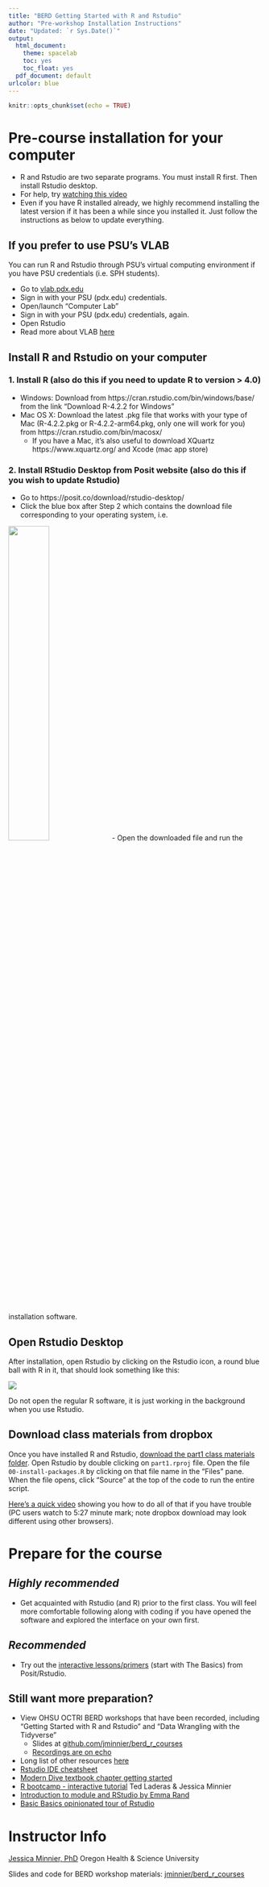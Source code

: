 ```yaml
---
title: "BERD Getting Started with R and Rstudio"
author: "Pre-workshop Installation Instructions"
date: "Updated: `r Sys.Date()`"
output: 
  html_document: 
    theme: spacelab
    toc: yes
    toc_float: yes
  pdf_document: default
urlcolor: blue
---
```


```r
knitr::opts_chunk$set(echo = TRUE)
```

# Pre-course installation for your computer

- R and Rstudio are two separate programs. You must install R first. Then install Rstudio desktop. 
- For help, try [watching this video](https://www.youtube.com/watch?v=kOQDdJZ7Hl4&feature=youtu.be)
- Even if you have R installed already, we highly recommend installing the latest version if it has been a while since you installed it. Just follow the instructions as below to update everything.

## If you prefer to use PSU's VLAB

You can run R and Rstudio through PSU's virtual computing environment if you have PSU credentials (i.e. SPH students).

- Go to [vlab.pdx.edu](http://vlab.pdx.edu/)
- Sign in with your PSU (pdx.edu) credentials.
- Open/launch "Computer Lab"
- Sign in with your PSU (pdx.edu) credentials, again.
- Open Rstudio
- Read more about VLAB [here](https://www.pdx.edu/technology/vlab)

## Install R and Rstudio on your computer

### 1. Install **R** (also do this if you need to update R to version > 4.0)

- Windows: Download from https://cran.rstudio.com/bin/windows/base/ from the link "Download R-4.2.2 for Windows"
- Mac OS X: Download the latest .pkg file that works with your type of Mac (R-4.2.2.pkg or R-4.2.2-arm64.pkg, only one will work for you) from https://cran.rstudio.com/bin/macosx/
    * If you have a Mac, it's also useful to download XQuartz https://www.xquartz.org/ and Xcode (mac app store)
    
### 2. Install **RStudio Desktop** from Posit website (also do this if you wish to update Rstudio)

- Go to https://posit.co/download/rstudio-desktop/
- Click the blue box after Step 2 which contains the download file corresponding to your operating system, i.e.

<a href="https://posit.co/download/rstudio-desktop/"><img src="img/install_rstudio.png" width="40%" height="40%"></a>
- Open the downloaded file and run the installation software.

## Open Rstudio Desktop

After installation, open Rstudio by clicking on the Rstudio icon, a round blue ball with R in it, that should look something like this:

![](img/rstudiologo.png)

Do not open the regular R software, it is just working in the background when you use Rstudio.

## Download class materials from dropbox

Once you have installed R and Rstudio, [download the part1 class materials folder](http://bit.ly/bsta504_dropbox_2023). Open Rstudio by double clicking on `part1.rproj` file. Open the file `00-install-packages.R` by clicking on that file name in the "Files" pane. When the file opens, click "Source" at the top of the code to run the entire script.

[Here's a quick video](https://www.youtube.com/watch?v=GU22sKHn9uc) showing you how to do all of that if you have trouble (PC users watch to 5:27 minute mark; note dropbox download may look different using other browsers).


# Prepare for the course

## *Highly recommended*

- Get acquainted with Rstudio (and R) prior to the first class. You will feel more comfortable following along with coding if you have opened the software and explored the interface on your own first.

## *Recommended*

- Try out the [interactive lessons/primers](https://posit.cloud/learn/primers) (start with The Basics) from Posit/Rstudio.


## Still want more preparation?

- View OHSU OCTRI BERD workshops that have been recorded, including "Getting Started with R and Rstudio" and "Data Wrangling with the Tidyverse"
    + Slides at [github.com/jminnier/berd_r_courses](https://github.com/jminnier/berd_r_courses)
    + [Recordings are on echo](https://echo360.org/section/5bb1b2d6-aa4b-4703-a890-376180d177f5/public)
- Long list of other resources [here](https://github.com/jminnier/awesome-rstats/blob/master/learn-r.md)
- [Rstudio IDE cheatsheet](https://resources.rstudio.com/rstudio-cheatsheets/rstudio-ide-cheat-sheet)
- [Modern Dive textbook chapter getting started](https://moderndive.com/1-getting-started.html)
- [R bootcamp - interactive tutorial](https://r-bootcamp.netlify.com/) Ted Laderas & Jessica Minnier
- [Introduction to module and RStudio by Emma Rand](http://www-users.york.ac.uk/~er13/17C%20-%202018/pracs/01IntroductionToModuleAndRStudio.html)
- [Basic Basics opinionated tour of Rstudio](https://rladiessydney.org/courses/ryouwithme/01-basicbasics-0/)

# Instructor Info

[Jessica Minnier, PhD](http://jessicaminnier.com/)
Oregon Health & Science University

Slides and code for BERD workshop materials: [jminnier/berd_r_courses](https://github.com/jminnier/berd_r_courses)
